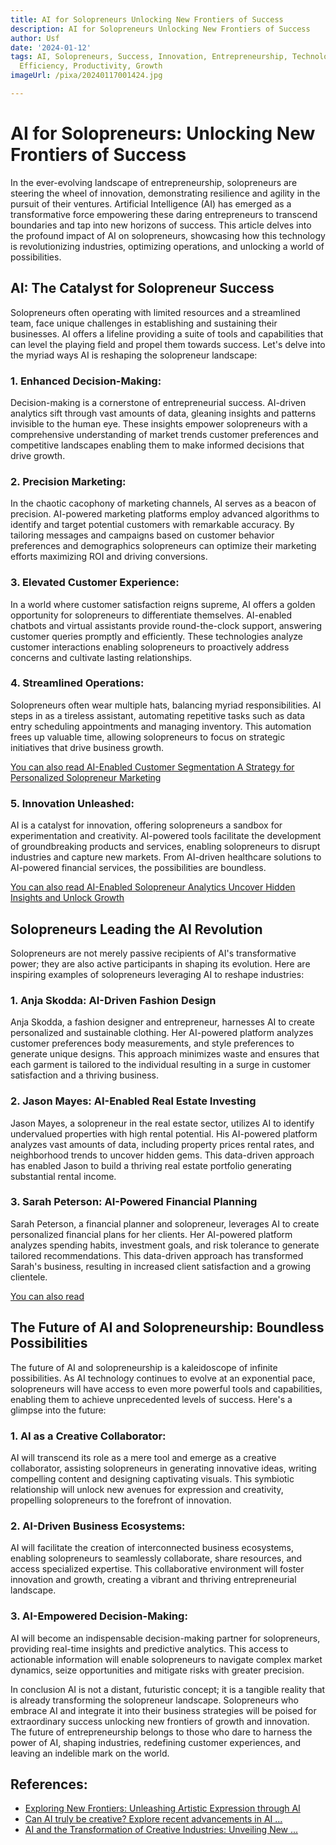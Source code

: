 ```yaml
---
title: AI for Solopreneurs Unlocking New Frontiers of Success
description: AI for Solopreneurs Unlocking New Frontiers of Success
author: Usf
date: '2024-01-12'
tags: AI, Solopreneurs, Success, Innovation, Entrepreneurship, Technology, Automation,
  Efficiency, Productivity, Growth
imageUrl: /pixa/20240117001424.jpg

---
```

# AI  for  Solopreneurs:  Unlocking New  Frontiers of  Success

In the ever-evolving landscape of entrepreneurship, solopreneurs are steering  the wheel of innovation, demonstrating resilience and agility in  the pursuit  of their ventures. Artificial Intelligence  (AI) has emerged as a transformative force empowering these daring entrepreneurs to transcend boundaries  and tap into new horizons of success. This article delves into the profound impact of AI on solopreneurs, showcasing how this technology is revolutionizing industries, optimizing  operations, and unlocking a  world of possibilities.

## AI: The Catalyst for Solopreneur Success

Solopreneurs often operating with limited resources and a streamlined team, face unique challenges in establishing and sustaining their businesses. AI offers a lifeline providing a suite of tools and capabilities that can level  the playing field and propel them towards success. Let's delve into the myriad ways AI is reshaping  the  solopreneur landscape:

### 1. Enhanced Decision-Making:

Decision-making is a cornerstone  of entrepreneurial  success. AI-driven analytics sift through vast amounts of data, gleaning insights and patterns invisible to  the human  eye. These insights empower solopreneurs with a comprehensive understanding of market trends customer  preferences and competitive landscapes enabling them to make  informed decisions that drive growth.

### 2. Precision Marketing:

In the chaotic cacophony of marketing channels, AI serves as a beacon of precision. AI-powered marketing platforms employ  advanced algorithms to identify and target potential customers with remarkable accuracy. By tailoring messages and campaigns based on customer  behavior preferences and  demographics solopreneurs can optimize their marketing efforts maximizing ROI and driving conversions.

### 3. Elevated Customer Experience:

In a world where customer satisfaction reigns supreme, AI offers a golden opportunity for solopreneurs to differentiate themselves. AI-enabled chatbots and virtual assistants provide  round-the-clock support, answering customer queries promptly  and efficiently.  These technologies analyze customer interactions enabling solopreneurs to  proactively address concerns and cultivate lasting relationships.

### 4.  Streamlined  Operations:

Solopreneurs often wear multiple hats, balancing myriad responsibilities.  AI steps in as a tireless assistant, automating repetitive tasks  such as data entry scheduling appointments and managing inventory. This automation frees up valuable time, allowing solopreneurs to  focus on strategic initiatives that drive business growth.

[You can also read AI-Enabled Customer Segmentation A Strategy for Personalized Solopreneur Marketing](AI-Enabled%20Customer%20Segmentation%20A%20Strategy%20for%20Personalized%20Solopreneur%20Marketing)


### 5. Innovation Unleashed:

AI is a catalyst for innovation, offering solopreneurs a sandbox  for experimentation and  creativity. AI-powered tools facilitate the development of groundbreaking products and services, enabling solopreneurs to disrupt industries and capture new markets. From AI-driven  healthcare solutions to AI-powered financial services, the possibilities are boundless.

[You can also read AI-Enabled  Solopreneur  Analytics Uncover Hidden Insights and Unlock Growth](AI-Enabled%20Solopreneur%20Analytics%20Uncover%20Hidden%20Insights%20and%20Unlock%20Growth)


## Solopreneurs Leading the AI Revolution

Solopreneurs are not merely passive recipients of AI's transformative power; they are also  active participants in shaping its evolution. Here are inspiring examples of solopreneurs leveraging AI  to reshape industries:

### 1. Anja  Skodda: AI-Driven Fashion Design

Anja Skodda, a fashion designer and entrepreneur, harnesses AI to  create personalized and  sustainable clothing. Her AI-powered platform analyzes customer preferences body measurements,  and style preferences to  generate unique designs. This approach minimizes waste and ensures that each garment is tailored to the individual resulting in a  surge  in customer satisfaction  and a thriving business.

### 2. Jason Mayes: AI-Enabled Real  Estate Investing

Jason Mayes, a solopreneur in the real estate sector, utilizes AI to identify undervalued properties with high  rental potential. His AI-powered platform analyzes vast amounts of data, including property prices rental rates,  and neighborhood trends  to uncover hidden gems. This data-driven approach  has enabled Jason to build a thriving real estate portfolio generating  substantial rental income.

### 3. Sarah Peterson: AI-Powered Financial Planning

Sarah Peterson, a financial planner and solopreneur, leverages AI to  create personalized financial plans for her clients. Her AI-powered platform analyzes spending habits, investment goals, and risk tolerance to generate tailored  recommendations. This data-driven approach has transformed Sarah's business, resulting  in increased client satisfaction and a growing clientele.

[You can also read ]()


##  The Future of AI  and Solopreneurship: Boundless Possibilities

The future  of AI  and  solopreneurship is a kaleidoscope of infinite possibilities. As AI technology continues to evolve at an exponential pace, solopreneurs will have access to even more  powerful tools  and  capabilities,  enabling them to achieve unprecedented levels of success. Here's  a glimpse into the future:

### 1. AI as a Creative Collaborator:

AI will transcend its role as a mere  tool and emerge as a creative collaborator, assisting solopreneurs in  generating innovative ideas, writing compelling content  and designing  captivating visuals. This symbiotic relationship will unlock new  avenues for expression and creativity, propelling solopreneurs to the forefront of  innovation.

### 2. AI-Driven  Business  Ecosystems:

AI will facilitate the creation of interconnected business ecosystems, enabling solopreneurs to  seamlessly collaborate, share  resources, and access specialized expertise. This  collaborative environment will foster innovation and growth, creating a vibrant and thriving entrepreneurial landscape.

### 3. AI-Empowered Decision-Making:

AI will become an  indispensable decision-making partner for solopreneurs,  providing real-time insights and predictive analytics. This access to actionable information will enable solopreneurs  to navigate complex market dynamics, seize opportunities and mitigate risks with greater precision.

In  conclusion  AI is not a distant, futuristic concept; it is  a tangible reality that is already transforming the solopreneur landscape. Solopreneurs who embrace AI and integrate it into their business strategies will be poised for extraordinary  success unlocking new frontiers of growth and innovation. The  future of entrepreneurship belongs to those who dare to harness the power of AI, shaping industries, redefining customer experiences,  and leaving an indelible mark on the world.

## References:
- [Exploring New Frontiers: Unleashing Artistic Expression through AI](https://www.linkedin.com/pulse/exploring-new-frontiers-unleashing-artistic-through-ai-michtavy)
- [Can AI truly be creative? Explore recent advancements in AI ...](https://medium.com/@yagnesh.pandya/can-ai-truly-be-creative-explore-recent-advancements-in-ai-generated-art-music-and-literature-1ad152f44ac7)
- [AI and the Transformation of Creative Industries: Unveiling New ...](https://www.linkedin.com/pulse/ai-transformation-creative-industries-unveiling-bnoff)
